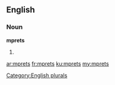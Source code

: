 ==English==

===Noun===
'''mprets'''

# {{plural of|mpret}}

[[Category:English plurals]]

[[ar:mprets]]
[[fr:mprets]]
[[ku:mprets]]
[[my:mprets]]